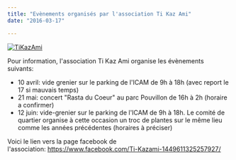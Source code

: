 ```yaml
---
title: "Evènements organisés par l'association Ti Kaz Ami"
date: "2016-03-17"

---
```


[![TiKazAmi](/uploads/TiKazAmi.jpg)](http://fontaines-garonne.fr/wp-content/uploads/2016/03/TiKazAmi.jpg)

Pour information, l'association Ti Kaz Ami organise les évènements suivants:

- 10 avril: vide grenier sur le parking de l'ICAM de 9h à 18h (avec report le 17 si mauvais temps)
- 21 mai: concert "Rasta du Coeur" au parc Pouvillon de 16h à 2h (horaire a confirmer)
- 12 juin: vide-grenier sur le parking de l'ICAM de 9h à 18h. Le comité de quartier organise à cette occasion un troc de plantes sur le même lieu comme les années précédentes (horaires à préciser)

Voici le lien vers la page facebook de l'association: https://www.facebook.com/Ti-Kazami-1449611325257927/
